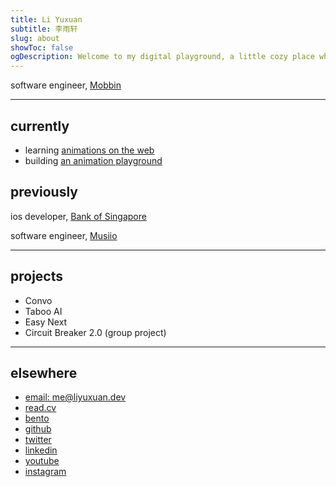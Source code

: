 ```yaml
---
title: Li Yuxuan
subtitle: 李雨轩
slug: about
showToc: false
ogDescription: Welcome to my digital playground, a little cozy place where ideas flow freely.
---
```


software engineer, [Mobbin](https://mobbin.com)

---

## currently

- learning [animations on the web](https://animations.dev/)
- building [an animation playground](/animation-playground)

## previously

ios developer, [Bank of Singapore](https://www.bankofsingapore.com)

software engineer, [Musiio](https://www.musiio.com)

---

## projects

<ul className='flex flex-col gap-2 text-sm [&_*]:font-normal'>
  <li>
    <CustomLink href='https://convo.website'>Convo</CustomLink>
  </li>
  <li>
    <CustomLink href='https://taboo-ai.com'>Taboo AI</CustomLink>
  </li>
  <li>
    <CustomLink href='https://www.npmjs.com/package/easy-next'>
      Easy Next
    </CustomLink>
  </li>
  <li>
    <CustomLink href='https://youtu.be/1vXQv4OH5wU?si=YimreHIqqAIu4lC9'>
      Circuit Breaker 2.0 (group project)
    </CustomLink>
  </li>
</ul>

---

## elsewhere

- [email: me@liyuxuan.dev](mailto:me@liyuxuan.dev)
- [read.cv](https://read.cv/liyuxuan)
- [bento](https://bento.me/liyuxuan)
- [github](https://www.github.com/xmliszt)
- [twitter](https://www.twitter.com/xmliszt)
- [linkedin](https://www.linkedin.com/in/li-yuxuan/)
- [youtube](https://youtube.com/@bbfishstudio8837)
- [instagram](https://instagram.com/xmliszt)

